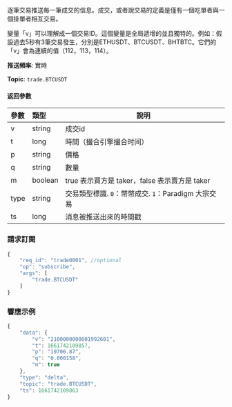 
<p>逐筆交易推送每一筆成交的信息。成交，或者說交易的定義是僅有一個吃單者與一個掛單者相互交易。</p>
<p>變量「v」可以理解成一個交易ID。這個變量是全局遞增的並且獨特的。例如：假設過去5秒有3筆交易發生，分別是ETHUSDT、BTCUSDT、BHTBTC。它們的「v」會為連續的值（112，113，114）。</p>
<p><b>推送頻率</b>: 實時</p>
<p><b>Topic</b>: <code>trade.BTCUSDT</code></p>


#### 返回參數
| 參數 | 類型 | 說明|
|:----- |:-----|----- |
|v | string | 成交id |
|t | long | 時間（撮合引擎撮合时间） |
|p | string | 價格 |
|q | string | 數量 |
|m | boolean | true 表示買方是 taker，false 表示賣方是 taker |
|type | string | 交易類型標識. <code>0</code>：幣幣成交. <code>1</code>：Paradigm 大宗交易 |
|ts | long | 消息被推送出來的時間戳 |

### 請求訂閱

<Tabs>
<TabItem value="console" label="JSON subscription message">

```javascript
{
    "req_id": "trade0001", //optional
    "op": "subscribe",
    "args": [
        "trade.BTCUSDT"
    ]
}
```

</TabItem>
</Tabs>

### 響應示例

```javascript
{
    "data": {
        "v": "2100000000001992601",
        "t": 1661742109857,
        "p": "19706.87",
        "q": "0.000158",
        "m": true
    },
    "type": "delta",
    "topic": "trade.BTCUSDT",
    "ts": 1661742109863
}
```
